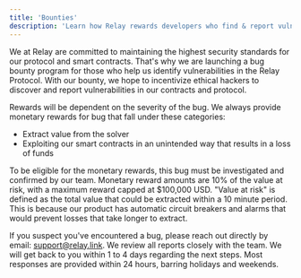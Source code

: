 ```yaml
---
title: 'Bounties'
description: 'Learn how Relay rewards developers who find & report vulnerabilities.'
---
```


We at Relay are committed to maintaining the highest security standards for our protocol and smart contracts. 
That's why we are launching a bug bounty program for those who help us identify vulnerabilities in the Relay Protocol. 
With our bounty, we hope to incentivize ethical hackers to discover and report vulnerabilities in our contracts and protocol.

Rewards will be dependent on the severity of the bug. We always provide monetary rewards for bug that fall under these categories: 

- Extract value from the solver 
- Exploiting our smart contracts in an unintended way that results in a loss of funds

To be eligible for the monetary rewards, this bug must be investigated and confirmed by our team. 
Monetary reward amounts are 10% of the value at risk, with a maximum reward capped at $100,000 USD. "Value at risk" is defined as the total value that could be extracted within a 10 minute period. This is because our product has automatic circuit breakers and alarms that would prevent losses that take longer to extract.

If you suspect you've encountered a bug, please reach out directly by email: [support@relay.link](emailto:support@relay.link). 
We review all reports closely with the team. 
We will get back to you within 1 to 4 days regarding the next steps. 
Most responses are provided within 24 hours, barring holidays and weekends.
